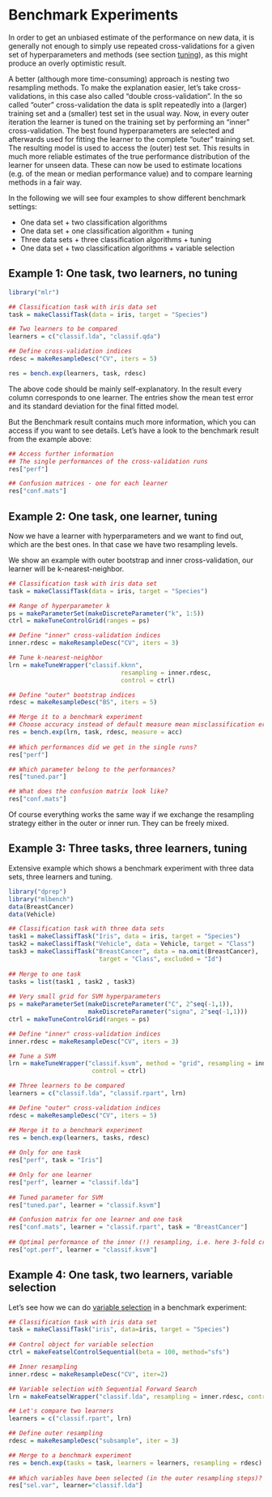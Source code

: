 Benchmark Experiments
=====================


In order to get an unbiased estimate of the performance on new data,
it is generally not enough to simply use repeated cross-validations
for a given set of hyperparameters and methods (see section [tuning](tune.md)), 
as this might produce an overly optimistic result.

A better (although more time-consuming) approach is nesting two
resampling methods.  To make the explanation easier, let's take
cross-validations, in this case also called "double cross-validation".
In the so called "outer" cross-validation the data is split repeatedly
into a (larger) training set and a (smaller) test set in the usual
way. Now, in every outer iteration the learner is tuned on the
training set by performing an "inner" cross-validation. The best found
hyperparameters are selected and afterwards used for fitting the learner 
to the complete "outer" training set. The resulting model is used to
access the (outer) test set. This results in much more reliable
estimates of the true performance distribution of the learner for unseen
data. These can now be used to estimate locations (e.g. of the mean
or median performance value) and to compare learning methods in a fair
way.

In the following we will see four examples to show different benchmark settings:

* One data set  +	two classification algorithms
* One data set	+	one classification algorithm	+	tuning
* Three data sets	+	three classification algorithms	+	tuning
* One data set	+	two classification algorithms	+	variable selection


Example 1: One task, two learners, no tuning
----------------------------------------------

```r
library("mlr")

## Classification task with iris data set 
task = makeClassifTask(data = iris, target = "Species")

## Two learners to be compared 
learners = c("classif.lda", "classif.qda")

## Define cross-validation indices 
rdesc = makeResampleDesc("CV", iters = 5)

res = bench.exp(learners, task, rdesc)
``` 

The above code should be mainly self-explanatory. In the result every
column corresponds to one learner.  The entries show the mean test
error and its standard deviation for the final fitted model.

But the Benchmark result contains much more information, which you can
access if you want to see details. Let's have a look to the benchmark
result from the example above:

```r
## Access further information 
## The single performances of the cross-validation runs 
res["perf"]

## Confusion matrices - one for each learner
res["conf.mats"]
``` 
	
Example 2: One task, one learner, tuning
----------------------------------------

Now we have a learner with hyperparameters and we want to find out,
which are the best ones. In that case we have two resampling levels.

We show an example with outer bootstrap and inner cross-validation,
our learner will be k-nearest-neighbor.

```r
## Classification task with iris data set 
task = makeClassifTask(data = iris, target = "Species")

## Range of hyperparameter k  
ps = makeParameterSet(makeDiscreteParameter("k", 1:5))
ctrl = makeTuneControlGrid(ranges = ps)

## Define "inner" cross-validation indices
inner.rdesc = makeResampleDesc("CV", iters = 3)   

## Tune k-nearest-neighbor
lrn = makeTuneWrapper("classif.kknn",
                               resampling = inner.rdesc, 
                               control = ctrl)

## Define "outer" bootstrap indices 
rdesc = makeResampleDesc("BS", iters = 5)

## Merge it to a benchmark experiment 
## Choose accuracy instead of default measure mean misclassification error
res = bench.exp(lrn, task, rdesc, measure = acc)
	
## Which performances did we get in the single runs? 
res["perf"]

## Which parameter belong to the performances? 
res["tuned.par"]

## What does the confusion matrix look like? 
res["conf.mats"]
``` 

Of course everything works the same way if we exchange the resampling
strategy either in the outer or inner run.  They can be freely
mixed.

Example 3: Three tasks, three learners, tuning
----------------------------------------------

Extensive example which shows a benchmark experiment with three data
sets, three learners and tuning.

```r
library("dprep")
library("mlbench")
data(BreastCancer)
data(Vehicle)

## Classification task with three data sets 
task1 = makeClassifTask("Iris", data = iris, target = "Species")
task2 = makeClassifTask("Vehicle", data = Vehicle, target = "Class")
task3 = makeClassifTask("BreastCancer", data = na.omit(BreastCancer), 
                         target = "Class", excluded = "Id")
	
## Merge to one task
tasks = list(task1 , task2 , task3)
	
## Very small grid for SVM hyperparameters  
ps = makeParameterSet(makeDiscreteParameter("C", 2^seq(-1,1)), 
                      makeDiscreteParameter("sigma", 2^seq(-1,1)))
ctrl = makeTuneControlGrid(ranges = ps)

## Define "inner" cross-validation indices
inner.rdesc = makeResampleDesc("CV", iters = 3)   

## Tune a SVM
lrn = makeTuneWrapper("classif.ksvm", method = "grid", resampling = inner.rdesc, 
                       control = ctrl)

## Three learners to be compared 
learners = c("classif.lda", "classif.rpart", lrn)

## Define "outer" cross-validation indices 
rdesc = makeResampleDesc("CV", iters = 5)

## Merge it to a benchmark experiment 
res = bench.exp(learners, tasks, rdesc)
	
## Only for one task
res["perf", task = "Iris"]

## Only for one learner
res["perf", learner = "classif.lda"]
		
## Tuned parameter for SVM
res["tuned.par", learner = "classif.ksvm"]

## Confusion matrix for one learner and one task
res["conf.mats", learner = "classif.rpart", task = "BreastCancer"]
	
## Optimal performance of the inner (!) resampling, i.e. here 3-fold cross-validation
res["opt.perf", learner = "classif.ksvm"]
```

Example 4: One task, two learners, variable selection
-----------------------------------------------------

Let's see how we can do [variable selection](variable_selection.md) in
a benchmark experiment:

```r
## Classification task with iris data set 
task = makeClassifTask("iris", data=iris, target = "Species")  
	
## Control object for variable selection
ctrl = makeFeatselControlSequential(beta = 100, method="sfs")

## Inner resampling
inner.rdesc = makeResampleDesc("CV", iter=2)

## Variable selection with Sequential Forward Search
lrn = makeFeatselWrapper("classif.lda", resampling = inner.rdesc, control = ctrl)

## Let's compare two learners
learners = c("classif.rpart", lrn)

## Define outer resampling 
rdesc = makeResampleDesc("subsample", iter = 3)

## Merge to a benchmark experiment
res = bench.exp(tasks = task, learners = learners, resampling = rdesc)
	
## Which variables have been selected (in the outer resampling steps)?
res["sel.var", learner="classif.lda"]
```

<!--(
.. |benchmark_processing| image:: /_images/benchmark_processing.png
     :align: middle
     :width: 40em
     :alt: Benchmark processing pipeline
)-->